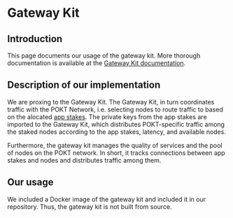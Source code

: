 # Gateway Kit

## Introduction

This page documents our usage of the gateway kit. More thorough documentation is available at the [Gateway Kit documentation]().

## Description of our implementation

We are proxing to the Gateway Kit. The Gateway Kit, in turn coordinates traffic with the POKT Network, i.e. selecting nodes to route traffic to based on the alocated [app stakes](). The private keys from the app stakes are imported to the Gateway Kit, which distributes POKT-specific traffic among the staked nodes according to the app stakes, latency, and available nodes.

Furthermore, the gateway kit manages the quality of services and the pool of nodes on the POKT network. In short, it tracks connections between app stakes and nodes and distributes traffic among them.

## Our usage

We included a Docker image of the gateway kit and included it in our repository. Thus, the gateway kit is not built from source.
